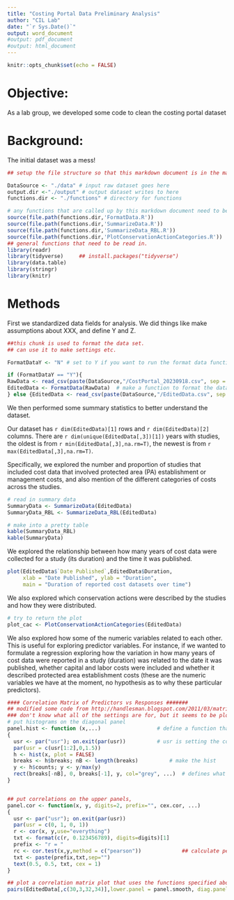 ```yaml
---
title: "Costing Portal Data Preliminary Analysis"
author: "CIL Lab"
date: "`r Sys.Date()`" 
output: word_document
#output: pdf_document
#output: html_document
---
```


```r
knitr::opts_chunk$set(echo = FALSE)
```

# Objective:
As a lab group, we developed some code to clean the costing portal dataset

# Background:
The initial dataset was a mess!

```r
## setup the file structure so that this markdown document is in the main project folder along with the other folders noted below

DataSource <- "./data" # input raw dataset goes here
output.dir <-"./output" # output dataset writes to here
functions.dir <- "./functions" # directory for functions 

# any functions that are called up by this markdown document need to be sourced here
source(file.path(functions.dir,'FormatData.R'))
source(file.path(functions.dir,'SummarizeData.R'))
source(file.path(functions.dir,'SummarizeData_RBL.R'))
source(file.path(functions.dir,'PlotConservationActionCategories.R'))
## general functions that need to be read in. 
library(readr)
library(tidyverse)     ## install.packages("tidyverse")
library(data.table)
library(stringr)
library(knitr)

```

# Methods
First we standardized data fields for analysis. We did things like make assumptions about XXX, and define Y and Z.

```r
##this chunk is used to format the data set. 
## can use it to make settings etc.

FormatDataY <- "N" # set to Y if you want to run the format data function again

if (FormatDataY == "Y"){
RawData <- read_csv(paste(DataSource,"/CostPortal_20230918.csv", sep = "")) 
EditedData <- FormatData(RawData)  # make a function to format the data
} else {EditedData <- read_csv(paste(DataSource,"/EditedData.csv", sep = ""),show_col_types = FALSE)}

```

We then performed some summary statistics to better understand the dataset. 

Our dataset has `r dim(EditedData)[1]` rows and `r dim(EditedData)[2]` columns. There are `r dim(unique(EditedData[,3])[1])` years with studies, the oldest is from `r min(EditedData[,3],na.rm=T)`, the newest is from `r max(EditedData[,3],na.rm=T)`.

Specifically, we explored the number and proportion of studies that included cost data that involved protected area (PA) establishment or management costs, and also mention of the different categories of costs across the studies. 



```r
# read in summary data
SummaryData <- SummarizeData(EditedData)
SummaryData_RBL <- SummarizeData_RBL(EditedData)
```


```r
# make into a pretty table
kable(SummaryData_RBL)
kable(SummaryData)
```
We explored the relationship between how many years of cost data were collected for a study (its duration) and the time it was published.


```r
plot(EditedData$`Date Published`,EditedData$Duration,
     xlab = "Date Published", ylab = "Duration",
     main = "Duration of reported cost datasets over time")
```

We also explored which conservation actions were described by the studies and how they were distributed.

```r
# try to return the plot
plot_cac <- PlotConservationActionCategories(EditedData)

```

We also explored how some of the numeric variables related to each other. This is useful for exploring predictor variables. For instance, if we wanted to formulate a regression exploring how the variation in how many years of cost data were reported in a study (duration) was related to the date it was published, whether capital and labor costs were included and whether it described protected area establishment costs (these are the numeric variables we have at the moment, no hypothesis as to why these particular predictors). 

```r

#### Correlation Matrix of Predictors vs Responses #######
## modified some code from http://handlesman.blogspot.com/2011/03/matrix-plot-with-confidence-intervals.html
### don't know what all of the settings are for, but it seems to be plotting alright.
# put histograms on the diagonal panel	
panel.hist <- function (x,...)					# define a function that says what we want to plot in the diagonal
{
  usr <- par("usr"); on.exit(par(usr))			# usr is setting the coordinates of a plot
  par(usr = c(usr[1:2],0,1.5))
  h <- hist(x, plot = FALSE)
  breaks <- h$breaks; nB <- length(breaks)			# make the hist 
  y <- h$counts; y <- y/max(y)
  rect(breaks[-nB], 0, breaks[-1], y, col="grey", ...)  # defines what the histogram is going to look like
}


## put correlations on the upper panels,
panel.cor <- function(x, y, digits=2, prefix="", cex.cor, ...)
{
  usr <- par("usr"); on.exit(par(usr))
  par(usr = c(0, 1, 0, 1))
  r <- cor(x, y,use="everything")				
  txt <- format(c(r, 0.123456789), digits=digits)[1]
  prefix <- "r = "
  rc <- cor.test(x,y,method = c("pearson"))				## calculate pearsons rho for upper grid
  txt <- paste(prefix,txt,sep="")
  text(0.5, 0.5, txt, cex = 1)
}

## plot a correlation matrix plot that uses the functions specified above to say what to plot where
pairs(EditedData[,c(30,3,32,34)],lower.panel = panel.smooth, diag.panel=panel.hist,upper.panel=panel.cor)



```

